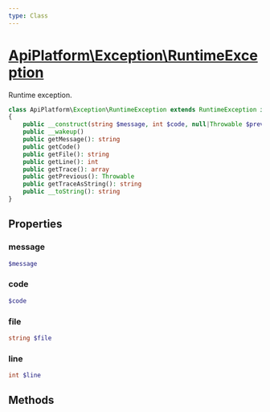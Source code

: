```yaml
---
type: Class
---
```


# [ApiPlatform\Exception\RuntimeException](/docs/v3.2/reference/Exception/RuntimeException)

Runtime exception.


```php
class ApiPlatform\Exception\RuntimeException extends RuntimeException implements Throwable, Stringable, `<a href="/docs/v3.2/reference/Exception/ExceptionInterface">ApiPlatform\Exception\ExceptionInterface</a>`
{
    public __construct(string $message, int $code, null|Throwable $previous)
    public __wakeup()
    public getMessage(): string
    public getCode()
    public getFile(): string
    public getLine(): int
    public getTrace(): array
    public getPrevious(): Throwable
    public getTraceAsString(): string
    public __toString(): string
}
```
## Properties
### message

```php
$message
```



### code

```php
$code
```



### file

```php
string $file
```



### line

```php
int $line
```



## Methods

